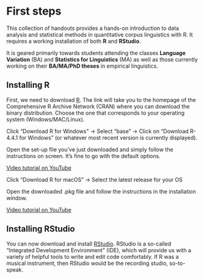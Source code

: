 # First steps {.unnumbered}

This collection of handouts provides a hands-on introduction to data
analysis and statistical methods in quantitative corpus linguistics with
R. It requires a working installation of both **R** and **RStudio**.

It is geared primarily towards students attending the classes **Language
Variation** (BA) and **Statistics for Linguistics** (MA) as well as
those currently working on their **BA/MA/PhD theses** in empirical
linguistics.

## Installing R

First, we need to download [R](https://ftp.fau.de/cran/). The link will
take you to the homepage of the Comprehensive R Archive Network (CRAN)
where you can download the binary distribution. Choose the one that
corresponds to your operating system (Windows/MAC/Linux).

::: {.callout-note collapse="true" title="Installation instructions for Windows users"}

Click "Download R for Windows" $\rightarrow$
Select "base" $\rightarrow$ Click on "Download R-4.4.1 for Windows" (or
whatever most recent version is currently displayed).

Open the set-up file you've just downloaded and simply follow the
instructions on screen. It's fine to go with the default options.

[Video tutorial on YouTube](https://www.youtube.com/watch?v=mfGFv-iB724)

:::

::: {.callout-note collapse="true" title="Installation instructions for MacOS users"}

Click "Download R for macOS" $\rightarrow$ Select the
latest release for your OS

Open the downloaded .pkg file and follow the instructions in the
installation window.

[Video tutorial on YouTube](https://www.youtube.com/watch?v=Icawuhf0Yqo)

:::

## Installing RStudio

You can now download and install
[RStudio](https://posit.co/download/rstudio-desktop/). RStudio is a so-called "Integrated Development Environment" (IDE), which will provide us with a variety of helpful tools to write and edit code comfortably. If R was a musical instrument, then RStudio would be the recording studio, so-to-speak.
